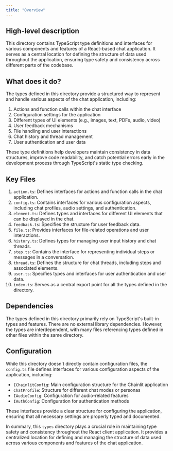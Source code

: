 ```yaml
---
title: "Overview"
---
```


## High-level description
This directory contains TypeScript type definitions and interfaces for various components and features of a React-based chat application. It serves as a central location for defining the structure of data used throughout the application, ensuring type safety and consistency across different parts of the codebase.

## What does it do?
The types defined in this directory provide a structured way to represent and handle various aspects of the chat application, including:

1. Actions and function calls within the chat interface
2. Configuration settings for the application
3. Different types of UI elements (e.g., images, text, PDFs, audio, video)
4. User feedback mechanisms
5. File handling and user interactions
6. Chat history and thread management
7. User authentication and user data

These type definitions help developers maintain consistency in data structures, improve code readability, and catch potential errors early in the development process through TypeScript's static type checking.

## Key Files

1. `action.ts`: Defines interfaces for actions and function calls in the chat application.
2. `config.ts`: Contains interfaces for various configuration aspects, including chat profiles, audio settings, and authentication.
3. `element.ts`: Defines types and interfaces for different UI elements that can be displayed in the chat.
4. `feedback.ts`: Specifies the structure for user feedback data.
5. `file.ts`: Provides interfaces for file-related operations and user interactions.
6. `history.ts`: Defines types for managing user input history and chat threads.
7. `step.ts`: Contains the interface for representing individual steps or messages in a conversation.
8. `thread.ts`: Defines the structure for chat threads, including steps and associated elements.
9. `user.ts`: Specifies types and interfaces for user authentication and user data.
10. `index.ts`: Serves as a central export point for all the types defined in the directory.

## Dependencies
The types defined in this directory primarily rely on TypeScript's built-in types and features. There are no external library dependencies. However, the types are interdependent, with many files referencing types defined in other files within the same directory.

## Configuration
While this directory doesn't directly contain configuration files, the `config.ts` file defines interfaces for various configuration aspects of the application, including:

- `IChainlitConfig`: Main configuration structure for the Chainlit application
- `ChatProfile`: Structure for different chat modes or personas
- `IAudioConfig`: Configuration for audio-related features
- `IAuthConfig`: Configuration for authentication methods

These interfaces provide a clear structure for configuring the application, ensuring that all necessary settings are properly typed and documented.

In summary, this `types` directory plays a crucial role in maintaining type safety and consistency throughout the React client application. It provides a centralized location for defining and managing the structure of data used across various components and features of the chat application.